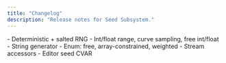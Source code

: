 ```yaml
---
title: "Changelog"
description: "Release notes for Seed Subsystem."
---
```


<Update label="v1.0.0" description="Initial release">
  - Deterministic + salted RNG
  - Int/float range, curve sampling, free int/float
  - String generator
  - Enum: free, array-constrained, weighted
  - Stream accessors
  - Editor seed CVAR
</Update>